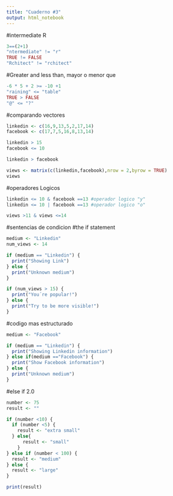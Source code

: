 ```yaml
---
title: "Cuaderno #3"
output: html_notebook
---
```


#intermediate R
```r
3==(2+1)
"ntermediate" != "r"
TRUE != FALSE
"Rchitect" != "rchitect"
```
#Greater and less than, mayor o menor que

```r
-6 * 5 + 2 >= -10 +1
"raining" <= "table"
TRUE > FALSE
"@" <= "?"
```
#comparando vectores
```r
linkedin <- c(16,9,13,5,2,17,14)
facebook <- c(17,7,5,16,8,13,14)

linkedin > 15
facebook <= 10

linkedin > facebook

views <- matrix(c(linkedin,facebook),nrow = 2,byrow = TRUE)
views

```

#operadores Logicos
```r
linkedin <= 10 & facebook ==13 #operador logico "y"
linkedin <= 10 | facebook ==13 #operador logico "o"

views >11 & views <=14

```

#sentencias de condicion 
#the if statement
```r
medium <- "Linkedin"
num_views <- 14

if (medium == "Linkedin") {
  print("Showing Link")
} else {
  print("Unknown medium")
}

if (num_views > 15) {
  print("You´re popular!")
} else {
  print("Try to be more visible!")
}
```

#codigo mas estructurado
```r
medium <- "Facebook"

if (medium == "Linkedin") {
  print("Showing Linkedin information")
} else if(medium =="Facebook") {
  print("Show Facebook information")
} else {
  print("Unknown medium")
}

```
#else if 2.0
```r

number <- 75
result <- ""

if (number <10) {
  if (number <5) {
    result <- "extra small"
  } else{
      result <- "small"
    }
} else if (number < 100) {
  result <- "medium"
} else {
  result <- "large"
}

print(result)
```





